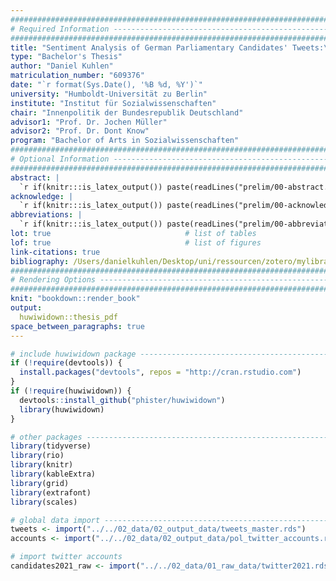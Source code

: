 ```yaml
---
################################################################################
# Required Information --------------------------------------------------------
################################################################################
title: "Sentiment Analysis of German Parliamentary Candidates' Tweets:\nA Longitudinal Study on Electioneering Tone and Post-Election Shifts"
type: "Bachelor's Thesis"
author: "Daniel Kuhlen"
matriculation_number: "609376"
date: "`r format(Sys.Date(), '%B %d, %Y')`"
university: "Humboldt-Universität zu Berlin"
institute: "Institut für Sozialwissenschaften" 
chair: "Innenpolitik der Bundesrepublik Deutschland"
advisor1: "Prof. Dr. Jochen Müller"
advisor2: "Prof. Dr. Dont Know"            
program: "Bachelor of Arts in Sozialwissenschaften"
################################################################################
# Optional Information ---------------------------------------------------------
################################################################################
abstract: |  
  `r if(knitr:::is_latex_output()) paste(readLines("prelim/00-abstract.Rmd"), collapse = '\n  ')`
acknowledge: |  
  `r if(knitr:::is_latex_output()) paste(readLines("prelim/00-acknowledge.Rmd"), collapse = '\n  ')`
abbreviations: |  
  `r if(knitr:::is_latex_output()) paste(readLines("prelim/00-abbreviations.Rmd"), collapse = '\n  ')`
lot: true                              # list of tables
lof: true                              # list of figures
link-citations: true
bibliography: /Users/danielkuhlen/Desktop/uni/ressourcen/zotero/mylibrary.bib   
################################################################################
# Rendering Options ------------------------------------------------------------
################################################################################
knit: "bookdown::render_book"
output: 
  huwiwidown::thesis_pdf  
space_between_paragraphs: true
---
```


```r
# include huwiwidown package ---------------------------------------------------
if (!require(devtools)) {
  install.packages("devtools", repos = "http://cran.rstudio.com")
}
if (!require(huwiwidown)) {
  devtools::install_github("phister/huwiwidown")
  library(huwiwidown)
}

# other packages ---------------------------------------------------------------
library(tidyverse)
library(rio)
library(knitr)
library(kableExtra)
library(grid)
library(extrafont)
library(scales)
```

```r
# global data import -----------------------------------------------------------
tweets <- import("../../02_data/02_output_data/tweets_master.rds")
accounts <- import("../../02_data/02_output_data/pol_twitter_accounts.rds")

# import twitter accounts
candidates2021_raw <- import("../../02_data/01_raw_data/twitter2021.rds")
```
